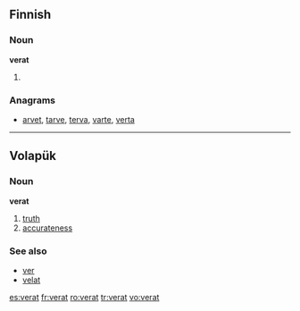 ==Finnish==

===Noun===
'''verat'''

# {{plural of|lang=Finnish|verka}}

===Anagrams===
* [[arvet#Finnish|arvet]], [[tarve#Finnish|tarve]], [[terva#Finnish|terva]], [[varte#Finnish|varte]], [[verta#Finnish|verta]]

----

==Volapük==

===Noun===
'''verat'''

# [[truth]]
# [[accurateness]]

===See also===
*[[ver]]
*[[velat]]

[[es:verat]]
[[fr:verat]]
[[ro:verat]]
[[tr:verat]]
[[vo:verat]]